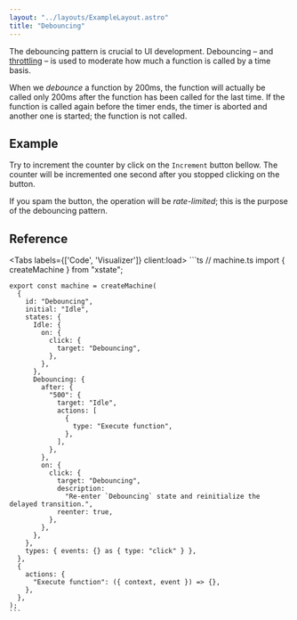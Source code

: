```yaml
---
layout: "../layouts/ExampleLayout.astro"
title: "Debouncing"
---
```



The debouncing pattern is crucial to UI development.
Debouncing – and [throttling](/throttling) – is used to moderate
how much a function is called by a time basis.

When we *debounce* a function by 200ms, the function will actually be called only 200ms
after the function has been called for the last time.
If the function is called again before the timer ends,
the timer is aborted and another one is started; the function is not called.

## Example

Try to increment the counter by click on the `Increment` button bellow.
The counter will be incremented one second after you stopped clicking on the button.

If you spam the button, the operation will be *rate-limited*; this is the purpose of the debouncing pattern.

<ButtonDemo client:load />

## Reference

<Tabs labels={['Code', 'Visualizer']} client:load>
  <Fragment slot="1">
    ```ts
    // machine.ts
    import { createMachine } from "xstate";

    export const machine = createMachine(
      {
        id: "Debouncing",
        initial: "Idle",
        states: {
          Idle: {
            on: {
              click: {
                target: "Debouncing",
              },
            },
          },
          Debouncing: {
            after: {
              "500": {
                target: "Idle",
                actions: [
                  {
                    type: "Execute function",
                  },
                ],
              },
            },
            on: {
              click: {
                target: "Debouncing",
                description:
                  "Re-enter `Debouncing` state and reinitialize the delayed transition.",
                reenter: true,
              },
            },
          },
        },
        types: { events: {} as { type: "click" } },
      },
      {
        actions: {
          "Execute function": ({ context, event }) => {},
        },
      },
    );
    ```
  </Fragment>

  <Fragment slot="2">
    <StatelyVisualizer src="https://stately.ai/registry/editor/embed/ffb84170-4403-4304-889d-3eefadc0465b?machineId=9a7bf006-8e4f-48f0-87c5-0412e7328f2e" />
  </Fragment>
</Tabs>

